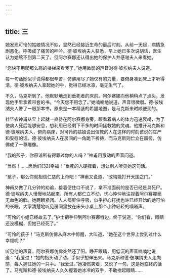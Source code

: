 ```yaml
---
---
---
```

title: 三
---




她发现可怜的姑娘情况不妙，显然已经接近生命的最后时刻。从前一天起，病情急剧恶化。呼吸成了痛苦的呻吟。德·彼埃纳夫人获悉，早上她已多次说胡话，医生认为她熬不到第二天了。但阿尔赛娜还认得出她的保护人并感谢夫人来看她。

“您快不用爬那么高的楼梯来看我了。”她用微弱的声音对德·彼埃纳夫人说道。

每一句话她似乎说得都很辛苦，仿佛用尽了她仅有的力量，要俯身凑到床上才听得清。德·彼埃纳夫人拿起她的手，觉得已经冰凉，毫无生气了。

不久，马克斯到了。他默默地走到垂死者的床前。阿尔赛娜向他稍稍点了点头，发现他手里拿着带套的书。“今天您不用念了。”她喃喃地说道，声音很微弱。德·彼埃纳夫人瞥了一眼那本书，原来是一本精装的希腊地图，是马克斯来时顺便买的。

杜毕农神甫从早上起就一直待在阿尔赛娜身旁，眼看着病人的体力迅速衰竭，为了使病人死后能够安息，想利用已经剩下不多的时间拯救她的灵魂。他推开马克斯和德·彼埃纳夫人，俯向病床，对可怜的姑娘说出信教的人在这样的时刻该说的庄严和安慰的话。德·彼埃纳夫人在房间的一角跪下祈祷，而马克斯则伫立在窗旁，仿佛成了一尊雕像。

“我的孩子，你原谅所有得罪过你的人吗？”神甫用激动的声音问道。

“当然！……愿他们[32]幸福！”垂死的人硬撑着，想让别人听见她这句话。

“孩子，那么你就相信仁慈的上帝吧！”神甫又说道，“改悔能打开天国之门。”

神甫又做了几分钟的劝谕，接着便住口不说了，拿不准面前的是否已经是具死尸。德·彼埃纳夫人慢慢地站起来，所有人都伫立不动，忧心忡忡地注视着阿尔赛娜毫无血色的脸。她两眼紧闭。人人都屏住呼吸，似乎担心打扰也许已经开始的她可怕的长眠。大家清楚地听见房间里放在床头小桌上那个小钟轻轻的嘀嗒声。

“可怜的小姐已经故去了。”护士把手伸到阿尔赛娜唇边，终于说道，“你们看，眼睛还没模糊，但她已经死了。”

“可怜的孩子！”马克斯仿佛从麻木中惊醒，大叫道，“她在这个世界上尝到过什么幸福呢？”

听见他的声音，阿尔赛娜仿佛突然还了阳。睁开眼睛，用低沉的声音喃喃地说道：“我爱过！”她的指头动了动，手似乎想伸出来。马克斯和德·彼埃纳夫人走向前，每人握住她的一只手。“我爱过。”她凄然笑着，又说了一句。这是她临终的话了。马克斯和德·彼埃纳夫人久久握着她冰冷的双手，不敢抬起眼睛……